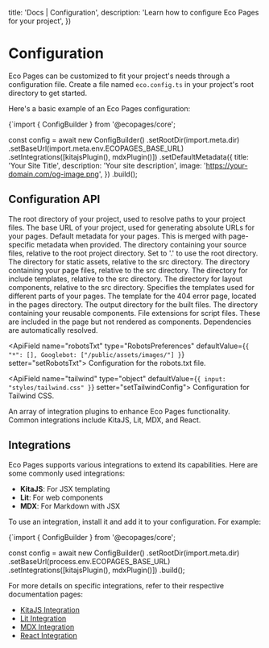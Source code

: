 

  title: 'Docs | Configuration',
  description: 'Learn how to configure Eco Pages for your project',
})

# Configuration

Eco Pages can be customized to fit your project's needs through a configuration file. Create a file named `eco.config.ts` in your project's root directory to get started.

Here's a basic example of an Eco Pages configuration:

<CodeBlock lang='typescript'>
{`import { ConfigBuilder } from '@ecopages/core';

const config = await new ConfigBuilder()
    .setRootDir(import.meta.dir)
    .setBaseUrl(import.meta.env.ECOPAGES_BASE_URL)
    .setIntegrations([kitajsPlugin(), mdxPlugin()])
    .setDefaultMetadata({
      title: 'Your Site Title',
      description: 'Your site description',
      image: 'https://your-domain.com/og-image.png',
    })
    .build();

</CodeBlock>

## Configuration API

<ApiField name="rootDir" mandatory defaultValue="." type="string" setter="setRootDir">
The root directory of your project, used to resolve paths to your project files.
</ApiField>

<ApiField name="baseUrl" mandatory type="string" setter="setBaseUrl">
The base URL of your project, used for generating absolute URLs for your pages.
</ApiField>

<ApiField name="defaultMetadata" type="PageMetadataProps" setter="setDefaultMetadata">
Default metadata for your pages. This is merged with page-specific metadata when provided.
</ApiField>

<ApiField name="srcDir" type="string" defaultValue="src" setter="setSrcDir">
The directory containing your source files, relative to the root project directory. Set to '.' to use the root directory.
</ApiField>

<ApiField name="public" type="string" defaultValue="public" setter="setPublicDir">
The directory for static assets, relative to the src directory.
</ApiField>

<ApiField name="pages" type="string" defaultValue="pages" setter="setPagesDir">
The directory containing your page files, relative to the src directory.
</ApiField>

<ApiField name="includes" type="string" defaultValue="includes" setter="setIncludesDir">
The directory for include templates, relative to the src directory.
</ApiField>

<ApiField name="layouts" type="string" defaultValue="layouts" setter="setLayoutsDir">
The directory for layout components, relative to the src directory.
</ApiField>

<ApiField name="includesTemplates" type="IncludesTemplates" defaultValue="{head: 'head.kita.tsx', html: 'html.kita.tsx', seo: 'seo.kita.tsx'}" setter="setIncludesTemplates">
Specifies the templates used for different parts of your pages.
</ApiField>

<ApiField name="error404Template" type="string" defaultValue="404.kita.tsx" setter="setError404Template">
The template for the 404 error page, located in the pages directory.
</ApiField>

<ApiField name="dist" type="string" defaultValue=".eco" setter="setDistDir">
The output directory for the built files.
</ApiField>

<ApiField name="components" type="string" defaultValue="components" setter="setComponentsDir">
The directory containing your reusable components.
</ApiField>

<ApiField name="scriptsExtensions" type="string[]" defaultValue="['.script.ts', '.script.tsx']" setter="setScriptsExtensions">
File extensions for script files. These are included in the page but not rendered as components. Dependencies are automatically resolved.
</ApiField>

<ApiField name="robotsTxt" type="RobotsPreferences" defaultValue={`{ "*": [], Googlebot: ["/public/assets/images/"] }`} setter="setRobotsTxt">
Configuration for the robots.txt file.
</ApiField>

<ApiField name="tailwind" type="object" defaultValue={`{ input: "styles/tailwind.css" }`} setter="setTailwindConfig">
Configuration for Tailwind CSS.
</ApiField>

<ApiField name="integrations" type="IntegrationConfig[]" defaultValue="[]" setter="setIntegrations">
An array of integration plugins to enhance Eco Pages functionality. Common integrations include KitaJS, Lit, MDX, and React.
</ApiField>

## Integrations

Eco Pages supports various integrations to extend its capabilities. Here are some commonly used integrations:

- **KitaJS**: For JSX templating
- **Lit**: For web components
- **MDX**: For Markdown with JSX

To use an integration, install it and add it to your configuration. For example:

<CodeBlock lang="typescript">
{`import { ConfigBuilder } from '@ecopages/core';

const config = await new ConfigBuilder()
    .setRootDir(import.meta.dir)
    .setBaseUrl(process.env.ECOPAGES_BASE_URL)
    .setIntegrations([kitajsPlugin(), mdxPlugin()])
    .build();

</CodeBlock>

For more details on specific integrations, refer to their respective documentation pages:

- [KitaJS Integration](/docs/integrations/kitajs)
- [Lit Integration](/docs/integrations/lit)
- [MDX Integration](/docs/integrations/mdx)
- [React Integration](/docs/integrations/react)